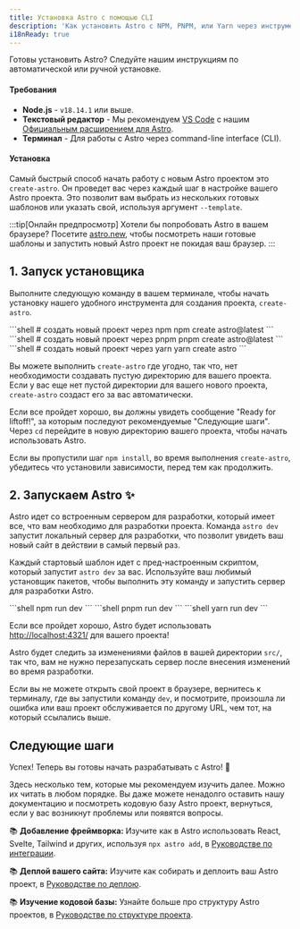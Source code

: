 ```yaml
---
title: Установка Astro с помощью CLI
description: 'Как установить Astro с NPM, PNPM, или Yarn через инструмент create-astro CLI.'
i18nReady: true
---
```



Готовы установить Astro? Следуйте нашим инструкциям по автоматической или ручной установке.

#### Требования

- **Node.js** - `v18.14.1` или выше.
- **Текстовый редактор** - Мы рекомендуем [VS Code](https://code.visualstudio.com/) с нашим [Официальным расширением для Astro](https://marketplace.visualstudio.com/items?itemName=astro-build.astro-vscode).
- **Терминал** - Для работы с Astro через command-line interface (CLI).

<InstallGuideTabGroup />

#### Установка

Самый быстрый способ начать работу с новым Astro проектом это `create-astro`. Он проведет вас через каждый шаг в настройке вашего Astro проекта. 
Это позволит вам выбрать из нескольких готовых шаблонов или указать свой, используя аргумент `--template`.

:::tip[Онлайн предпросмотр]
Хотели бы попробовать Astro в вашем браузере? Посетите [astro.new](https://astro.new/), чтобы посмотреть наши готовые шаблоны и запустить новый Astro проект не покидая ваш браузер.
:::

## 1. Запуск установщика

Выполните следующую команду в вашем терминале, чтобы начать установку нашего удобного инструмента для создания проекта, `create-astro`.

<PackageManagerTabs>
  <Fragment slot="npm">
  ```shell
  # создать новый проект через npm
  npm create astro@latest
  ```
  </Fragment>
  <Fragment slot="pnpm">
  ```shell
  # создать новый проект через pnpm
  pnpm create astro@latest
  ```
  </Fragment>
  <Fragment slot="yarn">
  ```shell
  # создать новый проект через yarn
  yarn create astro
  ```
  </Fragment>
</PackageManagerTabs>

Вы можете выполнить `create-astro` где угодно, так что, нет необходимости создавать пустую директорию для вашего проекта. 
Если у вас еще нет пустой директории для вашего нового проекта, `create-astro` создаст его за вас автоматически. 

Если все пройдет хорошо, вы должны увидеть сообщение "Ready for liftoff!", за которым последуют рекомендуемые "Следующие шаги". 
Через `cd` перейдите в новую директорию вашего проекта, чтобы начать использовать Astro. 

Если вы пропустили шаг `npm install`, во время выполнения `create-astro`, убедитесь что установили зависимости, перед тем как продолжить.

## 2. Запускаем Astro ✨

Astro идет со встроенным сервером для разработки, который имеет все, что вам необходимо для разработки проекта. 
Команда `astro dev` запустит локальный сервер для разработки, что позволит увидеть ваш новый сайт в действии в самый первый раз.

Каждый стартовый шаблон идет с пред-настроенным скриптом, который запустит `astro dev` за вас. 
Используйте ваш любимый установщик пакетов, чтобы выполнить эту команду и запустить сервер для разработки Astro.

<PackageManagerTabs>
  <Fragment slot="npm">
  ```shell
  npm run dev
  ```
  </Fragment>
  <Fragment slot="pnpm">
  ```shell
  pnpm run dev
  ```
  </Fragment>
  <Fragment slot="yarn">
  ```shell
  yarn run dev
  ```
  </Fragment>
</PackageManagerTabs>


Если все пройдет хорошо, Astro будет использовать [http://localhost:4321/](http://localhost:4321/) для вашего проекта!

Astro будет следить за изменениями файлов в вашей директории `src/`, так что, вам не нужно перезапускать сервер после внесения изменений 
во время разработки.

Если вы не можете открыть свой проект в браузере, вернитесь к терминалу, где вы запустили команду `dev`, 
и посмотрите, произошла ли ошибка или ваш проект обслуживается по другому URL, чем тот, на который ссылались выше.

## Следующие шаги

Успех! Теперь вы готовы начать разрабатывать с Astro! 🥳

Здесь несколько тем, которые мы рекомендуем изучить далее. Можно их читать в любом порядке.
Вы даже можете ненадолго оставить нашу документацию и посмотреть кодовую базу Astro проект, 
вернуться, если у вас возникнут проблемы или появятся вопросы.

📚 **Добавление фреймворка:** Изучите как в Astro использовать React, Svelte, Tailwind и других,
используя `npx astro add`, в [Руководстве по интеграции](/ru/guides/integrations-guide/).

📚 **Деплой вашего сайта:** Изучите как собирать и деплоить ваш Astro проект, в [Руководстве по деплою](/ru/guides/deploy/).

📚 **Изучение кодовой базы:** Узнайте больше про структуру Astro проектов, в [Руководстве по структуре проекта](/ru/core-concepts/project-structure/).
